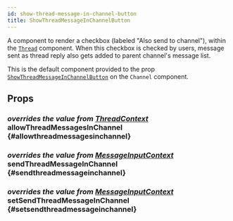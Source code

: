 ```yaml
---
id: show-thread-message-in-channel-button
title: ShowThreadMessageInChannelButton
---
```



A component to render a checkbox (labeled "Also send to channel"), within the [`Thread`](./thread_context.mdx) component.
When this checkbox is checked by users, message sent as thread reply also gets added to parent channel's message list.

This is the default component provided to the prop [`ShowThreadMessageInChannelButton`](../core-components/channel.mdx#showthreadmessageinchannelbutton) on the `Channel` component.

## Props

### <div class="label description">_overrides the value from [ThreadContext](../contexts/thread_context.mdx#allowthreadmessagesinchannel)_</div> allowThreadMessagesInChannel {#allowthreadmessagesinchannel}

<AllowThreadMessagesInChannel />

### <div class="label description">_overrides the value from [MessageInputContext](../contexts/message_input_context.mdx#sendthreadmessageinchannel)_</div> sendThreadMessageInChannel {#sendthreadmessageinchannel}

<SendThreadMessageInChannel />

### <div class="label description">_overrides the value from [MessageInputContext](../contexts/message_input_context.mdx#setsendthreadmessageinchannel)_</div> setSendThreadMessageInChannel {#setsendthreadmessageinchannel}

<SetSendThreadMessageInChannel />
